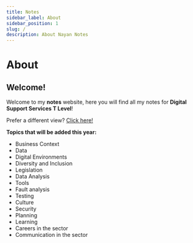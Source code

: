 ```yaml
---
title: Notes
sidebar_label: About
sidebar_position: 1
slug: /
description: About Nayan Notes
---
```


# About

## Welcome!

Welcome to my **notes** website, here you will find all my notes for **Digital Support Services T Level**!

Prefer a different view? [Click here!](https://notes.nayanpatel.net "pageRef")

**Topics that will be added this year:**

- Business Context
- Data
- Digital Environments
- Diversity and Inclusion 
- Legislation
- Data Analysis
- Tools
- Fault analysis
- Testing
- Culture
- Security
- Planning 
- Learning
- Careers in the sector
- Communication in the sector
